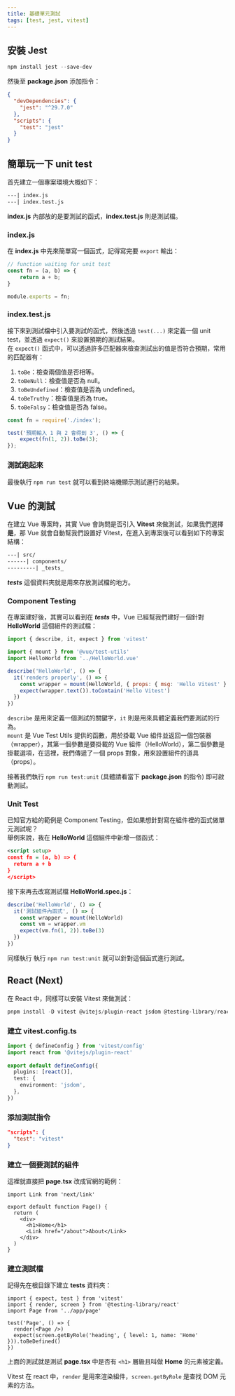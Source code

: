 ```yaml
---
title: 基礎單元測試
tags: [test, jest, vitest]
---
```


## 安裝 Jest
```powershell
npm install jest --save-dev
```
然後至 **package.json** 添加指令：
```json
{
  "devDependencies": {
    "jest": "^29.7.0"
  },
  "scripts": {
    "test": "jest"
  }
}
```

## 簡單玩一下 unit test
首先建立一個專案環境大概如下：
```xml
---| index.js
---| index.test.js
```
**index.js** 內部放的是要測試的函式，**index.test.js** 則是測試檔。

### **index.js**
在 **index.js** 中先來簡單寫一個函式，記得寫完要 `export` 輸出：
```js
// function waiting for unit test
const fn = (a, b) => {
    return a + b;
}

module.exports = fn;
```

### **index.test.js**
接下來到測試檔中引入要測試的函式，然後透過 `test(...)` 來定義一個 unit test，並透過 `expect()` 來設置預期的測試結果。  
在 `expect()` 函式中，可以透過許多匹配器來檢查測試出的值是否符合預期，常用的匹配器有：
1. `toBe`：檢查兩個值是否相等。
2. `toBeNull`：檢查值是否為 null。
3. `toBeUndefined`：檢查值是否為 undefined。
4. `toBeTruthy`：檢查值是否為 true。
5. `toBeFalsy`：檢查值是否為 false。

```js
const fn = require('./index');

test('預期輸入 1 與 2 會得到 3', () => {
    expect(fn(1, 2)).toBe(3);
});
```

### 測試跑起來
最後執行 `npm run test` 就可以看到終端機顯示測試運行的結果。

## Vue 的測試
在建立 Vue 專案時，其實 Vue 會詢問是否引入 **Vitest** 來做測試，如果我們選擇**是**，那 Vue 就會自動幫我們設置好 Vitest，在進入到專案後可以看到如下的專案結構：
```xml
---| src/
------| components/
---------| _tests_
```
**_tests_** 這個資料夾就是用來存放測試檔的地方。

### Component Testing
在專案建好後，其實可以看到在 **_tests_** 中，Vue 已經幫我們建好一個針對 **HelloWorld** 這個組件的測試檔：
```js title='HelloWorld.spec.js'
import { describe, it, expect } from 'vitest'

import { mount } from '@vue/test-utils'
import HelloWorld from '../HelloWorld.vue'

describe('HelloWorld', () => {
  it('renders properly', () => {
    const wrapper = mount(HelloWorld, { props: { msg: 'Hello Vitest' } })
    expect(wrapper.text()).toContain('Hello Vitest')
  })
})
```
`describe` 是用來定義一個測試的關鍵字，`it` 則是用來具體定義我們要測試的行為。  
`mount` 是 Vue Test Utils 提供的函數，用於掛載 Vue 組件並返回一個包裝器（wrapper），其第一個參數是要掛載的 Vue 組件（HelloWorld），第二個參數是掛載選項，在這裡，我們傳遞了一個 props 對象，用來設置組件的道具（props）。  

接著我們執行 `npm run test:unit` (具體請看當下 **package.json** 的指令) 即可啟動測試。

### Unit Test
已知官方給的範例是 Component Testing，但如果想針對寫在組件裡的函式做單元測試呢？  
舉例來說，我在 **HelloWorld** 這個組件中新增一個函式：
```xml title='HelloWorld.vue'
<script setup>
const fn = (a, b) => {
  return a + b
}
</script>
```

接下來再去改寫測試檔 **HelloWorld.spec.js**：
```js
describe('HelloWorld', () => {
  it('測試組件內函式', () => {
    const wrapper = mount(HelloWorld)
    const vm = wrapper.vm
    expect(vm.fn(1, 2)).toBe(3)
  })
})
```

同樣執行 執行 `npm run test:unit` 就可以針對這個函式進行測試。


## React (Next)
在 React 中，同樣可以安裝 Vitest 來做測試：
```powershell
pnpm install -D vitest @vitejs/plugin-react jsdom @testing-library/react
```

### 建立 **vitest.config.ts**
```ts
import { defineConfig } from 'vitest/config'
import react from '@vitejs/plugin-react'
 
export default defineConfig({
  plugins: [react()],
  test: {
    environment: 'jsdom',
  },
})
```

### 添加測試指令
```json title='package.json'
"scripts": {
  "test": "vitest"
}
```

### 建立一個要測試的組件
這裡就直接把 **page.tsx** 改成官網的範例：
```tsx title='app/page.tsx'
import Link from 'next/link'
 
export default function Page() {
  return (
    <div>
      <h1>Home</h1>
      <Link href="/about">About</Link>
    </div>
  )
}
```

### 建立測試檔
記得先在根目錄下建立 **__tests__** 資料夾：
```tsx title='__tests__/page.test.tsx'
import { expect, test } from 'vitest'
import { render, screen } from '@testing-library/react'
import Page from '../app/page'
 
test('Page', () => {
  render(<Page />)
  expect(screen.getByRole('heading', { level: 1, name: 'Home' })).toBeDefined()
})
```
上面的測試就是測試 **page.tsx** 中是否有 `<h1>` 層級且叫做 **Home** 的元素被定義。

Vitest 在 react 中，`render` 是用來渲染組件，`screen.getByRole` 是查找 DOM 元素的方法。

